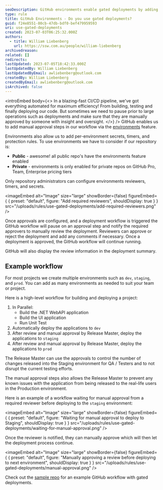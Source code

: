 ```yaml
---
seoDescription: GitHub environments enable gated deployments by adding manual approval steps to your workflow, ensuring that large operations are reviewed and approved before deployment.
type: rule
title: GitHub Environments - Do you use gated deployments?
guid: f24e8551-80cb-47db-bdf0-bef479959593
uri: use-gated-deployments
created: 2023-07-03T06:25:32.000Z
authors:
  - title: William Liebenberg
    url: https://ssw.com.au/people/william-liebenberg
archivedreason:
related: []
redirects:
lastUpdated: 2023-07-05T18:42:33.000Z
lastUpdatedBy: William Liebenberg
lastUpdatedByEmail: awliebenberg@outlook.com
createdBy: William Liebenberg
createdByEmail: awliebenberg@outlook.com
isArchived: false
---
```


<introEmbed
  body={<>
In a blazing-fast CI/CD pipeline, we've got everything automated for maximum efficiency! From building, testing and finally deploying our code. But sometimes we need to pause prior to large operations such as deployments and make sure that they are manually approved by someone with insight and oversight.
  </>}
/>
GitHub enables us to add manual approval steps in our workflow via the [environments](https://docs.github.com/en/actions/deployment/targeting-different-environments/using-environments-for-deployment) feature.

Environments also allow us to add per-environment secrets, timers, and protection rules. To use environments we have to consider if our repository is:

- **Public** - awesome! all public repo's have the environments feature enabled
- **Private** - environments is only enabled for private repos on GitHub Pro, Team, Enterprise pricing tiers

Only repository administrators can configure environments reviewers, timers, and secrets.


<imageEmbed
  alt="Image"
  size="large"
  showBorder={false}
  figureEmbed={ {
    preset: "default",
    figure: "Add required reviewers",
    shouldDisplay: true
  } }
  src="/uploads/rules/use-gated-deployments/add-required-reviewers.png"
/>


Once approvals are configured, and a deployment workflow is triggered the GitHub workflow will pause on an approval step and notify the required approvers to manually review the deployment. Reviewers can approve or reject the deployment and add any comments if necessary. Once a deployment is approved, the GitHub workflow will continue running.

GitHub will also display the review information in the deployment summary.

## Example workflow

For most projects we create multiple environments such as `dev`, `staging`, and `prod`. You can add as many environments as needed to suit your team or project.

Here is a high-level workflow for building and deploying a project:

1. In Parallel:
   - Build the .NET WebAPI application
   - Build the UI application
   - Run Unit Test
2. Automatically deploy the applications to `dev`
3. After review and manual approval by Release Master, deploy the applications to `staging`
4. After review and manual approval by Release Master, deploy the applications to `prod`

The Release Master can use the approvals to control the number of changes released into the Staging environment for QA / Testers and to not disrupt the current testing efforts.

The manual approval steps also allows the Release Master to prevent any known issues with the application from being released to the real-life users in the Production environment.

Here is an example of a workflow waiting for manual approval from a required reviewer before deploying to the `staging` environment:


<imageEmbed
  alt="Image"
  size="large"
  showBorder={false}
  figureEmbed={ {
    preset: "default",
    figure: "Waiting for manual approval to deploy to Staging",
    shouldDisplay: true
  } }
  src="/uploads/rules/use-gated-deployments/waiting-for-manual-approval.png"
/>


Once the reviewer is notified, they can manually approve which will then let the deployment process continue.


<imageEmbed
  alt="Image"
  size="large"
  showBorder={false}
  figureEmbed={ {
    preset: "default",
    figure: "Manually approving a review before deploying to next environment",
    shouldDisplay: true
  } }
  src="/uploads/rules/use-gated-deployments/manual-approval.png"
/>


Check out the [sample repo](https://github.com/william-liebenberg/github-gated-deployments) for an example GitHub workflow with gated deployments.
